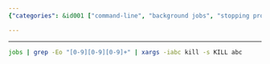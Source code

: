 ```yaml
---
{"categories": &id001 ["command-line", "background jobs", "stopping processes", "listing job numbers", "killing processes", "kill command", "unix"], "category": "Process Management", "date": "2023-01-10 03:00:06", "description": "The article discusses a command-line approach to stopping background jobs by listing the running job numbers and utilizing the 'kill' command to terminate the associated processes.", "tags": *id001, "title": "Stop Background Jobs"}

---
```


------

```bash
jobs | grep -Eo "[0-9][0-9][0-9]+" | xargs -iabc kill -s KILL abc

```

